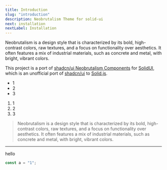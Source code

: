 ```yaml
---
title: Introduction
slug: "introduction"
description: Neobrutalism Theme for solid-ui
next: installation
nextLabel: Installation
---
```


Neobrutalism is a design style that is characterized by its bold, high-contrast colors, raw textures, and a focus on functionality over aesthetics. It often features a mix of industrial materials, such as concrete and metal, with bright, vibrant colors.

This project is a port of [shadcn/ui Neobrutalism Components](https://www.neobrutalism.dev/docs) for [SolidUI](https://www.solid-ui.com/), which is an unofficial port of [shadcn/ui](https://ui.shadcn.com/) to [Solid.js](https://www.solidjs.com/).

- 1
- 2
- 3

1. 1
2. 2
3. 3

> Neobrutalism is a design style that is characterized by its bold, high-contrast colors, raw textures, and a focus on functionality over aesthetics. It often features a mix of industrial materials, such as concrete and metal, with bright, vibrant colors.

---

hello

```ts
const a = "1";
```
